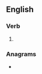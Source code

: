 ==English==

===Verb===
{{head|en|present participle}}

# {{present participle of|crock|lang=en|nocat=1}}

===Anagrams===
* {{anagrams|en|cock ring}}